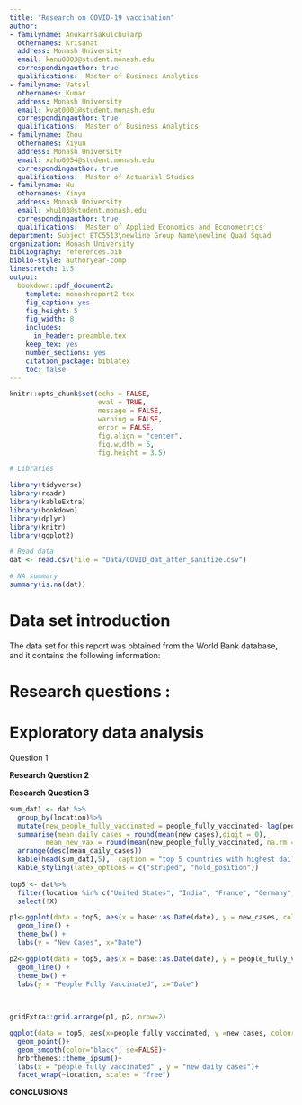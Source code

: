 ```yaml
---
title: "Research on COVID-19 vaccination"
author:
- familyname: Anukarnsakulchularp
  othernames: Krisanat
  address: Monash University
  email: kanu0003@student.monash.edu
  correspondingauthor: true
  qualifications:  Master of Business Analytics
- familyname: Vatsal
  othernames: Kumar
  address: Monash University
  email: kvat0001@student.monash.edu
  correspondingauthor: true
  qualifications:  Master of Business Analytics
- familyname: Zhou
  othernames: Xiyun 
  address: Monash University
  email: xzho0054@student.monash.edu
  correspondingauthor: true
  qualifications:  Master of Actuarial Studies
- familyname: Hu
  othernames: Xinyu
  address: Monash University
  email: xhu103@student.monash.edu
  correspondingauthor: true
  qualifications:  Master of Applied Economics and Econometrics  
department: Subject ETC5513\newline Group Name\newline Quad Squad
organization: Monash University
bibliography: references.bib
biblio-style: authoryear-comp
linestretch: 1.5
output:
  bookdown::pdf_document2:
    template: monashreport2.tex
    fig_caption: yes
    fig_height: 5
    fig_width: 8
    includes:
      in_header: preamble.tex
    keep_tex: yes
    number_sections: yes
    citation_package: biblatex
    toc: false
---
```



```r
knitr::opts_chunk$set(echo = FALSE,
                      eval = TRUE,
                      message = FALSE,
                      warning = FALSE,
                      error = FALSE,
                      fig.align = "center",
                      fig.width = 6, 
                      fig.height = 3.5)
```



```r
# Libraries

library(tidyverse)
library(readr)
library(kableExtra)
library(bookdown)
library(dplyr)
library(knitr)
library(ggplot2)

```


```r
# Read data
dat <- read.csv(file = "Data/COVID_dat_after_sanitize.csv") 

# NA summary
summary(is.na(dat))
``` 

\clearpage
# **Data set introduction** 

The data set for this report was obtained from the World Bank database, and it contains the following information:

  \begin{itemize}
    \item 
    \item 
    \item 
    \item 
    \item 
    \item 
  \end{itemize}


\clearpage

# **Research questions** :




\clearpage


# **Exploratory data analysis** 

\section*{}






\clearpage


\section*{}

Question 1



\clearpage





**Research Question 2**







\clearpage

**Research Question 3**

\section*{ How do positive cases change relate to vaccination?}

\subsection*{top 5 countries with highest daily new cases}

```r

sum_dat1 <- dat %>% 
  group_by(location)%>%
  mutate(new_people_fully_vaccinated = people_fully_vaccinated- lag(people_fully_vaccinated))%>%
  summarise(mean_daily_cases = round(mean(new_cases),digit = 0),
         mean_new_vax = round(mean(new_people_fully_vaccinated, na.rm = TRUE,),digits = 0))%>%
  arrange(desc(mean_daily_cases))
  kable(head(sum_dat1,5),  caption = "top 5 countries with highest daily cases", booktabs = T) %>%
  kable_styling(latex_options = c("striped", "hold_position"))
  
top5 <- dat%>%
  filter(location %in% c("United States", "India", "France", "Germany", "Brazil"))%>%
  select(!X)
```



\subsection*{Trend of trend of new cases vs fully vaccinated}
```r
p1<-ggplot(data = top5, aes(x = base::as.Date(date), y = new_cases, colour = location ))+
  geom_line() +
  theme_bw() +
  labs(y = "New Cases", x="Date")

p2<-ggplot(data = top5, aes(x = base::as.Date(date), y = people_fully_vaccinated, colour = location))+
  geom_line() +
  theme_bw() +
  labs(y = "People Fully Vaccinated", x="Date")
       

                
gridExtra::grid.arrange(p1, p2, nrow=2)    
```


\subsection*{Trend of trend of new cases vs fully vaccinated}

```r
ggplot(data = top5, aes(x=people_fully_vaccinated, y =new_cases, colour = location))+
  geom_point()+
  geom_smooth(color="black", se=FALSE)+
  hrbrthemes::theme_ipsum()+
  labs(x = "people fully vaccinated" , y = "new daily cases")+
  facet_wrap(~location, scales = "free")

```
**CONCLUSIONS**

